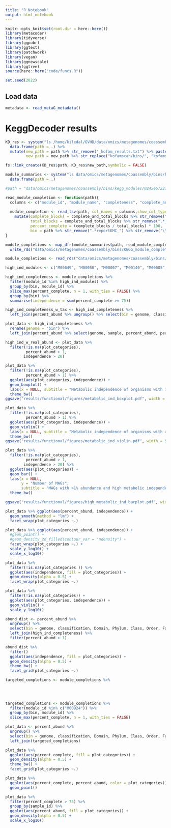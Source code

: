 ```yaml
---
title: "R Notebook"
output: html_notebook
---
```


```r
knitr::opts_knit$set(root.dir = here::here())
library(metacoder)
library(tidyverse)
library(ggpubr)
library(ggtext)
library(patchwork)
library(vegan)
library(ggnewscale)
library(ggtree)
source(here::here("code/funcs.R"))

set.seed(2022)
```

## Load data
```r
metadata <- read_metaG_metadata()
```


# KeggDecoder results
```r

KD_res <- system("ls /home/kiledal/GVHD/data/omics/metagenomes/coassembly/bins/kofamscan/bins/*.txt", intern = TRUE) %>% 
  data.frame(path = .) %>% 
  mutate(new_path = path %>% str_remove("_kofam_results.txt") %>% paste0(.,".txt"),
         new_path = new_path %>% str_replace("kofamscan/bins/", "kofamscan/bins2/"))

fs::link_create(KD_res$path, KD_res$new_path,symbolic = FALSE)

```


```r
module_summaries <- system("ls data/omics/metagenomes/coassembly/bins/kegg_modules/*/reports_tsv/*.tsv", intern = TRUE) %>% 
  data.frame(path = .)

#path = "data/omics/metagenomes/coassembly/bins/kegg_modules/0245e67227092c6391e231e929be7edd_concoct_723/reports_tsv/reportKMC_0245e67227092c6391e231e929be7edd_concoct_723.tsv"

read_module_completion <- function(path){
  columns <- c("module_id",	"module_name", "completeness", "complete_and_total_blocks",	"missing_KO", "KO_present")
  
  module_completion <- read_tsv(path, col_names = columns,show_col_types = FALSE) %>% 
    mutate(complete_blocks = complete_and_total_blocks %>% str_remove("__.*") %>% as.numeric(),
           total_blocks = complete_and_total_blocks %>% str_remove(".*__") %>% as.numeric(),
           percent_complete = (complete_blocks / total_blocks) * 100, 
           bin = path %>% str_remove(".*reportKMC_") %>% str_remove("\\.tsv"))
}

module_completions <- map_dfr(module_summaries$path, read_module_completion) %>% 
  write_rds("data/omics/metagenomes/coassembly/bins/KEGG_module_completion.rds")
```

```r
module_completions <- read_rds("data/omics/metagenomes/coassembly/bins/KEGG_module_completion.rds")
```


```r
high_ind_modules <- c("M00049", "M00050", "M00007", "M00140", "M00005", "M00083", "M00120", "M00854", "M00527", "M00096", "M00048", "M00855", "M00022", "M00844", "M00051", "M00082", "M00157", "M00026", "M00526", "M00015", "M00019", "M00432", "M00018", "M00570", "M00126", "M00115", "M00028", "M00924", "M00122", "M00125", "M00023", "M00631", "M00061")
```


```r
high_ind_completeness <- module_completions %>% 
  filter(module_id %in% high_ind_modules) %>% 
  group_by(bin, module_id) %>% 
  slice_max(percent_complete, n = 1, with_ties = FALSE) %>% 
  group_by(bin) %>% 
  summarise(independence = sum(percent_complete >= 75))

high_ind_completeness_w_tax <- high_ind_completeness %>% 
  left_join(percent_abund %>% ungroup() %>% select(bin = genome, classification, Domain, Phylum, Class, Order, Family, Genus, Species) %>% unique())

```

```r
plot_data <- high_ind_completeness %>% 
  rename(genome = "bin") %>% 
  left_join(percent_abund %>% select(genome, sample, percent_abund, percent_covered_bases, plot_categories, classification, Domain, Phylum, Class, Order, Family, Genus, Species))

high_ind_w_real_abund <- plot_data %>% 
  filter(!is.na(plot_categories),
         percent_abund > 1,
        independence > 20)

```


```r
plot_data %>% 
  filter(!is.na(plot_categories),
         percent_abund > 1) %>% 
  ggplot(aes(plot_categories, independence)) +
  geom_boxplot() +
  labs(x = NULL, subtitle = "Metabolic independence of organisms with > 1% abundance")+
  theme_bw() 
ggsave("results/functional/figures/metabolic_ind_boxplot.pdf", width = 5, height = 3, dpi = 300, scale = 1.5)

```

```r
plot_data %>% 
  filter(!is.na(plot_categories),
         percent_abund > 1) %>% 
  ggplot(aes(plot_categories, independence)) +
  geom_violin() +
  labs(x = NULL, subtitle = "Metabolic independence of organisms with > 1% abundance")+
  theme_bw()
ggsave("results/functional/figures/metabolic_ind_violin.pdf", width = 5, height = 3, dpi = 300, scale = 1.5)
```


```r
plot_data %>% 
  filter(!is.na(plot_categories),
         percent_abund > 1,
        independence > 20) %>% 
  ggplot(aes(plot_categories)) +
  geom_bar() +
  labs(x = NULL, 
       y = "Number of MAGs",
       subtitle = "MAGs with >1% abundance and high metabolic independence")+
  theme_bw()

ggsave("results/functional/figures/high_metabolic_ind_barplot.pdf", width = 5, height = 3, dpi = 300, scale = 1.5)
```


```r
plot_data %>% ggplot(aes(percent_abund, independence)) +
  geom_smooth(method = "lm") +
  facet_wrap(plot_categories ~.)

plot_data %>% ggplot(aes(percent_abund, independence)) +
  #geom_point() +
  #geom_density_2d_filled(contour_var = "ndensity") +
  facet_wrap(plot_categories ~.) +
  scale_y_log10() +
  scale_x_log10()

plot_data %>% 
  filter(!is.na(plot_categories )) %>% 
  ggplot(aes(independence, fill = plot_categories)) +
  geom_density(alpha = 0.5) +
  facet_wrap(plot_categories ~.)

```

```r
plot_data %>% 
  filter(!is.na(plot_categories)) +
  ggplot(aes(plot_categories, independence)) +
  geom_violin() +
  scale_y_log10()
```




```r
abund_dist <- percent_abund %>% 
  ungroup() %>% 
  select(bin = genome, classification, Domain, Phylum, Class, Order, Family, Genus, Species, sample_id, transplant_type, gut_section, plot_categories, percent_abund) %>% 
  left_join(high_ind_completeness) %>% 
  filter(percent_abund > 1)

abund_dist %>% 
  filter()
  ggplot(aes(independence, fill = plot_categories)) +
  geom_density(alpha = 0.5) +
  theme_bw() +
  facet_grid(plot_categories ~.)
```

```r
targeted_completions <- module_completions %>%
  
  
  
```



```r
targeted_completions <- module_completions %>% 
  filter(module_id %in% c("M00924")) %>% 
  group_by(bin, module_id) %>% 
  slice_max(percent_complete, n = 1, with_ties = FALSE)

plot_data <- percent_abund %>% 
  ungroup() %>% 
  select(bin = genome, classification, Domain, Phylum, Class, Order, Family, Genus, Species, sample_id, transplant_type, gut_section, plot_categories, percent_abund) %>% 
  left_join(targeted_completions)
```


```r
plot_data %>% 
  ggplot(aes(percent_complete, fill = plot_categories)) +
  geom_density(alpha = 0.5) +
  theme_bw() +
  facet_grid(plot_categories ~.)
```

```r
plot_data %>% 
  ggplot(aes(percent_complete, percent_abund, color = plot_categories)) +
  geom_point()
```


```r
plot_data %>% 
  filter(percent_complete > 75) %>% 
  group_by(sample_id) %>% 
  ggplot(aes(percent_abund, fill = plot_categories)) +
  geom_density(alpha = 0.5) +
  scale_x_log10()
```







